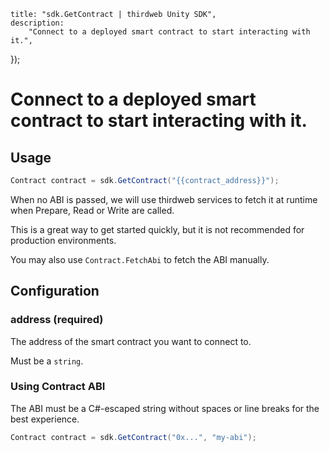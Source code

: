 
	title: "sdk.GetContract | thirdweb Unity SDK",
	description:
		"Connect to a deployed smart contract to start interacting with it.",
});

# Connect to a deployed smart contract to start interacting with it.

## Usage

```csharp
Contract contract = sdk.GetContract("{{contract_address}}");
```

<Callout variant='info' title="Using contracts without an ABI">

When no ABI is passed, we will use thirdweb services to fetch it at runtime when Prepare, Read or Write are called.

This is a great way to get started quickly, but it is not recommended for production environments.

You may also use `Contract.FetchAbi` to fetch the ABI manually.

</Callout>

## Configuration

### address (required)

The address of the smart contract you want to connect to.

Must be a `string`.

### Using Contract ABI

The ABI must be a C#-escaped string without spaces or line breaks for the best experience.

```csharp
Contract contract = sdk.GetContract("0x...", "my-abi");
```

